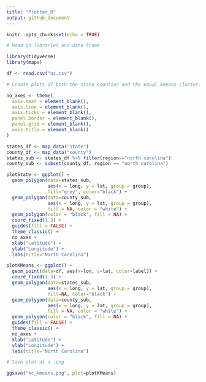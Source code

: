 ```yaml
---
title: "Plotter_R"
output: github_document
---
```


```r
knitr::opts_chunk$set(echo = TRUE)
```

```r

# Read in libraries and data frame

library(tidyverse)
library(maps)

df <- read.csv("nc.csv")

```

```r

# Create plots of both the state counties and the equal kmeans clustering

no_axes <- theme(
  axis.text = element_blank(),
  axis.line = element_blank(),
  axis.ticks = element_blank(),
  panel.border = element_blank(),
  panel.grid = element_blank(),
  axis.title = element_blank()
)

states_df <- map_data("state")
county_df <- map_data("county")
states_sub <- states_df %>% filter(region=="north carolina")
county_sub <- subset(county_df, region == "north carolina")

plotState <- ggplot() + 
  geom_polygon(data=states_sub, 
               aes(x = long, y = lat, group = group), 
               fill="grey", color="black") + 
  geom_polygon(data=county_sub, 
               aes(x = long, y = lat, group = group), 
               fill = NA, color = "white") +
  geom_polygon(color = "black", fill = NA) + 
  coord_fixed(1.3) +
  guides(fill = FALSE) + 
  theme_classic() +
  no_axes + 
  xlab("Latitude") + 
  ylab("Longitude") + 
  labs(title="North Carolina")

plotKMeans <- ggplot() + 
  geom_point(data=df, aes(x=lon, y=lat, color=label)) +
  coord_fixed(1.3) + 
  geom_polygon(data=states_sub, 
               aes(x = long, y = lat, group = group), 
               fill=NA, color="black") + 
  geom_polygon(data=county_sub, 
               aes(x = long, y = lat, group = group), 
               fill = NA, color = "white") + 
  geom_polygon(color = "black", fill = NA) + 
  guides(fill = FALSE) + 
  theme_classic() +
  no_axes + 
  xlab("Latitude") + 
  ylab("Longitude") + 
  labs(title="North Carolina")

```

```r

# Save plot as a .png

ggsave("nc_kmeans.png", plot=plotKMeans)
          
```